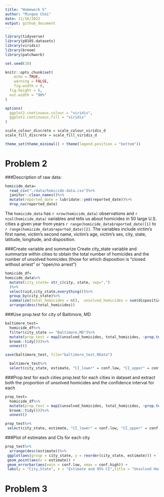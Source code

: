 ```yaml
---
title: "Homework 5"
author: "Mingee Choi"
date: 11/16/2022
output: github_document
---
```


```r
library(tidyverse)
library(p8105.datasets)
library(viridis)
library(broom)
library(patchwork)

set.seed(10)

knitr::opts_chunk$set(
	echo = TRUE,
	warning = FALSE,
	fig.width = 8, 
  fig.height = 6,
  out.width = "90%"
)

options(
  ggplot2.continuous.colour = "viridis",
  ggplot2.continuous.fill = "viridis"
)

scale_colour_discrete = scale_colour_viridis_d
scale_fill_discrete = scale_fill_viridis_d

theme_set(theme_minimal() + theme(legend.position = "bottom"))
```

# Problem 2

###Description of raw data:
```r
homicide_data=
  read_csv("./data/homicide-data.csv")%>%
  janitor::clean_names()%>%
  mutate(reported_date = lubridate::ymd(reported_date))%>%
  drop_na(reported_date)
```
The `homicide_data` has `r nrow(homicide_data)` observations and `r ncol(homicide_data)` variables and tells us about homicides in 50 large U.S. cities a given year from years `r range(homicide_data$reported_date)[1]` to `r range(homicide_data$reported_date)[2]`. The variables include victim's first name, victim's second name, victim's age, victim's sex, city, state, latitude, longitude, and disposition.

###Create variable and summarize 
Create city_state variable and summarize within cities to obtain the total number of homicides and the number of unsolved homicides (those for which disposition is "closed without arrest" or "open/no arrest")
```r
homicide_df=
homicide_data%>%
  mutate(city_state= str_c(city, state, sep=",")
  )%>%
  select(uid,city_state,everything())%>%
  group_by(city_state)%>%
  summarize(total_homicides = n(),  unsolved_homicides = sum(disposition%in%c("Closed without arrest", "Open/No arrest")))%>%
  arrange(desc(total_homicides))
```

###Use prop.test for city of Baltimore, MD

```r
baltimore_test=
  homicide_df%>%
  filter(city_state == "Baltimore,MD")%>%
  mutate(prop_test = map2(unsolved_homicides, total_homicides, ~prop.test(.x, .y)%>%
  broom::tidy()))%>%
  unnest()

save(baltimore_test, file="baltimore_test.RData")

  baltimore_test%>%
  select(city_state, estimate, "CI_lower" = conf.low, "CI_upper" = conf.high)
```

###Prop.test for each cities
prop.test for each cities in dataset and extract both the proportion of unsolved homicides and the confidence interval for each
```r
prop_test=
  homicide_df%>%
  mutate(prop_test = map2(unsolved_homicides, total_homicides, ~prop.test(.x, .y)%>%
  broom::tidy()))%>%
  unnest()

prop_test%>%
 select(city_state, estimate, "CI_lower" = conf.low, "CI_upper" = conf.high)
```

###Plot of estimates and CIs for each city
```r
prop_test%>%
  arrange(desc(estimate))%>%
 ggplot(aes(group = city_state, y = reorder(city_state, estimate))) + 
 geom_point(aes(x = estimate)) +
 geom_errorbar(aes(xmin = conf.low, xmax = conf.high)) +
 labs(y = "City,State", x = "Estimate and 95% CI",title = "Unsolved Homicides")
```

# Problem 3






